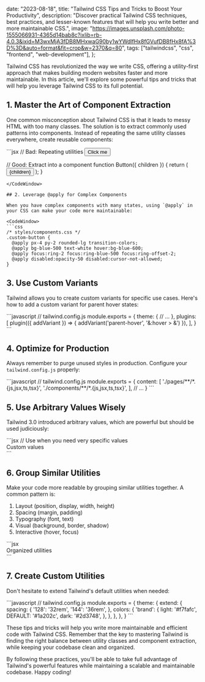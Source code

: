 

  date: "2023-08-18",
  title: "Tailwind CSS Tips and Tricks to Boost Your Productivity",
  description:
    "Discover practical Tailwind CSS techniques, best practices, and lesser-known features that will help you write better and more maintainable CSS.",
  image:
    "https://images.unsplash.com/photo-1555066931-4365d14bab8c?ixlib=rb-4.0.3&ixid=M3wxMjA3fDB8MHxwaG90by1wYWdlfHx8fGVufDB8fHx8fA%3D%3D&auto=format&fit=crop&w=2370&q=80",
  tags: ["tailwindcss", "css", "frontend", "web-development"],
};


Tailwind CSS has revolutionized the way we write CSS, offering a utility-first approach that makes building modern websites faster and more maintainable. In this article, we'll explore some powerful tips and tricks that will help you leverage Tailwind CSS to its full potential.

## 1. Master the Art of Component Extraction

One common misconception about Tailwind CSS is that it leads to messy HTML with too many classes. The solution is to extract commonly used patterns into components. Instead of repeating the same utility classes everywhere, create reusable components:

<CodeWindow>
```jsx
// Bad: Repeating utilities
<button className="px-4 py-2 bg-blue-500 text-white rounded-lg hover:bg-blue-600 focus:ring-2 focus:ring-blue-500 focus:ring-offset-2">
  Click me
</button>

// Good: Extract into a component
function Button({ children }) {
  return (
    <button className="px-4 py-2 bg-blue-500 text-white rounded-lg hover:bg-blue-600 focus:ring-2 focus:ring-blue-500 focus:ring-offset-2">
      {children}
    </button>
  );
}
```
</CodeWindow>

## 2. Leverage @apply for Complex Components

When you have complex components with many states, using `@apply` in your CSS can make your code more maintainable:

<CodeWindow>
```css
/* styles/components.css */
.custom-button {
  @apply px-4 py-2 rounded-lg transition-colors;
  @apply bg-blue-500 text-white hover:bg-blue-600;
  @apply focus:ring-2 focus:ring-blue-500 focus:ring-offset-2;
  @apply disabled:opacity-50 disabled:cursor-not-allowed;
}
```
</CodeWindow>

## 3. Use Custom Variants

Tailwind allows you to create custom variants for specific use cases. Here's how to add a custom variant for parent hover states:

<CodeWindow>
```javascript
// tailwind.config.js
module.exports = {
  theme: {
    // ...
  },
  plugins: [
    plugin(({ addVariant }) => {
      addVariant('parent-hover', '&:hover > &')
    }),
  ],
}
```
</CodeWindow>

## 4. Optimize for Production

Always remember to purge unused styles in production. Configure your `tailwind.config.js` properly:

<CodeWindow>
```javascript
// tailwind.config.js
module.exports = {
  content: [
    './pages/**/*.{js,jsx,ts,tsx}',
    './components/**/*.{js,jsx,ts,tsx}',
  ],
  // ...
}
```
</CodeWindow>

## 5. Use Arbitrary Values Wisely

Tailwind 3.0 introduced arbitrary values, which are powerful but should be used judiciously:

<CodeWindow>
```jsx
// Use when you need very specific values
<div className="top-[117px]">
  <div className="bg-[#bada55] text-[14px]">
    Custom values
  </div>
</div>
```
</CodeWindow>

## 6. Group Similar Utilities

Make your code more readable by grouping similar utilities together. A common pattern is:
1. Layout (position, display, width, height)
2. Spacing (margin, padding)
3. Typography (font, text)
4. Visual (background, border, shadow)
5. Interactive (hover, focus)

<CodeWindow>
```jsx
<div
  className="
    absolute top-0 left-0 w-full h-screen
    p-4 mx-auto
    text-lg font-bold text-center
    bg-gray-100 border rounded-lg shadow-md
    hover:bg-gray-200 focus:ring-2
  "
>
  Organized utilities
</div>
```
</CodeWindow>

## 7. Create Custom Utilities

Don't hesitate to extend Tailwind's default utilities when needed:

<CodeWindow>
```javascript
// tailwind.config.js
module.exports = {
  theme: {
    extend: {
      spacing: {
        '128': '32rem',
        '144': '36rem',
      },
      colors: {
        'brand': {
          light: '#f7fafc',
          DEFAULT: '#1a202c',
          dark: '#2d3748',
        },
      },
    },
  },
}
```
</CodeWindow>

These tips and tricks will help you write more maintainable and efficient code with Tailwind CSS. Remember that the key to mastering Tailwind is finding the right balance between utility classes and component extraction, while keeping your codebase clean and organized.

By following these practices, you'll be able to take full advantage of Tailwind's powerful features while maintaining a scalable and maintainable codebase. Happy coding!
